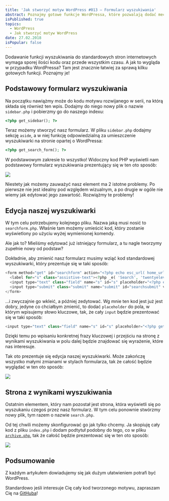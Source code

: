 ```yaml
---
title: 'Jak stworzyć motyw WordPress #013 – Formularz wyszukiwania'
abstract: Poznajmy gotowe funkcje WordPressa, które pozwalają dodać mechanizm wyszukiwania na naszej stronie internetowej!
isPublished: true
topics:
  - WordPress
  - Jak stworzyć motyw WordPress
date: 27.02.2018
isPopular: false
---
```


Dodawanie funkcji wyszukiwania do standardowych stron internetowych wymaga sporej ilości kodu oraz przede wszystkim czasu. A jak to wygląda w przypadku WordPressa? Tam jest znacznie łatwiej za sprawą kilku gotowych funkcji. Poznajmy je!

## Podstawowy formularz wyszukiwania

Na początku nawiążmy może do kodu motywu rozwijanego w serii, na którą składa się również ten wpis. Dodajmy do niego nowy plik o nazwie `sidebar.php` i pobierzmy go do naszego indexu:

```php
<?php get_sidebar(); ?>
```

Teraz możemy stworzyć nasz formularz. W pliku `sidebar.php` dodajmy sekcję `aside`, a w niej funkcję odpowiedzialną za umieszczenie wyszukiwarki na stronie opartej o WordPressa:

```php
<?php get_search_form(); ?>
```

W podstawowym zakresie to wszystko! Widoczny kod PHP wyświetli nam podstawowy formularz wyszukiwania prezentujący się w ten oto sposób:

![](./formularz-podstawowy.jpg)

Niestety jak możemy zauważyć nasz element ma 2 istotne problemy. Po pierwsze nie jest idealny pod względem wizualnym, a po drugie w ogóle nie wiemy jak edytować jego zawartość. Rozwiążmy te problemy!

## Edycja naszej wyszukiwarki

W tym celu potrzebujemy kolejnego pliku. Nazwa jaką musi nosić to `searchform.php`. Właśnie tam możemy umieścić kod, który zostanie wyświetlony po użyciu wyżej wymienionej komendy.

Ale jak to? Mieliśmy edytować już istniejący formularz, a tu nagle tworzymy zupełnie nowy od podstaw?

Dokładnie, aby zmienić nasz formularz musimy wziąć kod standardowej wyszukiwarki, który prezentuje się w taki sposób:

```php
<form method="get" id="searchform" action="<?php echo esc_url( home_url( '/' ) ); ?>">
  <label for="s" class="assistive-text"><?php _e( 'Search', 'twentyeleven' ); ?></label>
  <input type="text" class="field" name="s" id="s" placeholder="<?php esc_attr_e( 'Search', 'twentyeleven' ); ?>" >
  <input type="submit" class="submit" name="submit" id="searchsubmit" value="<?php esc_attr_e( 'Search', 'twentyeleven' ); ?>" >
</form>
```

...i zwyczajnie go wkleić, a później zedytować. Wg mnie ten kod jest już jest dobry, jedyne co chciałbym zmienić, to dodać `placeholder` do pola, w którym wpisujemy słowo kluczowe, tak, że cały `input` będzie prezentować się w taki sposób:

```php
<input type="text" class="field" name="s" id="s" placeholder="<?php get_search_query(); ?>" >
```

Dzięki temu po wpisaniu konkretnej frazy kluczowej i przejściu na stronę z wynikami wyszukiwania w polu dalej będzie znajdować się wyrażenie, które nas interesuje.

Tak oto prezentuje się edycja naszej wyszukiwarki. Może zakończę wszystko małymi zmianami w stylach formularza, tak że całość będzie wyglądać w ten oto sposób:

![](./formularz-zmodyfikowany.jpg)

## Strona z wynikami wyszukiwania

Ostatnim elementem, który nam pozostał jest strona, która wyświetli się po wyszukaniu czegoś przez nasz formularz. W tym celu ponownie stwórzmy nowy plik, tym razem o nazwie `search.php`.

Od tej chwili możemy skonfigurować go jak tylko chcemy. Ja skopiuję cały kod z pliku `index.php` i dodam podtytuł podobny do tego, co w pliku [`archive.php`](./jak-stworzyc-motyw-wordpress-012), tak że całość będzie prezentować się w ten oto sposób:

![](./rezultat.jpg)

## Podsumowanie

Z każdym artykułem dowiadujemy się jak dużym ułatwieniem potrafi być WordPress.

Standardowo jeśli interesuje Cię cały kod tworzonego motywu, zapraszam Cię na [GitHuba](https://github.com/robert-orlinski/modern-blog)!
